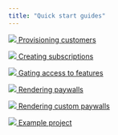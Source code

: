 ```yaml
---
title: "Quick start guides"
---
```


[ ![](/images/4821d09-Provisioning_customers.png)  Provisioning customers ](provisioning-customers) 

  
[ ![](/images/751d479-subscriptions.png)  Creating subscriptions ](creating-subscriptions) 

  
[ ![](/images/024a276-Gating_access_to_features.png)  Gating access to features ](gating-access-to-features) 

  
[ ![](/images/f619c59-Rendering_paywalls.png)  Rendering paywalls ](rendering-paywalls) 

  
[ ![](/images/4ce60a6-Rendering_custom_paywalls.png)  Rendering custom paywalls ](rendering-custom-paywalls) 

  
[ ![](/images/0c38a08-Provisioning_customers-1.png)  Example project ](example-project) 